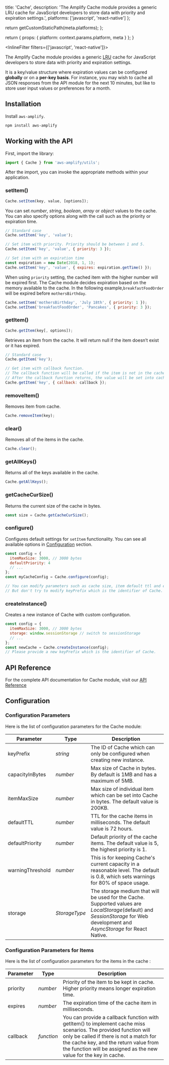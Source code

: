 
  title: 'Cache',
  description:
    'The Amplify Cache module provides a generic LRU cache for JavaScript developers to store data with priority and expiration settings.',
  platforms: ['javascript', 'react-native']
};

  return getCustomStaticPath(meta.platforms);
};

  return {
    props: {
      platform: context.params.platform,
      meta
    }
  };
}

<InlineFilter filters={['javascript', 'react-native']}>

The Amplify Cache module provides a generic [LRU](https://en.wikipedia.org/wiki/Cache_replacement_policies#Least_Recently_Used_.28LRU.29) cache for JavaScript developers to store data with priority and expiration settings.

It is a key/value structure where expiration values can be configured **globally** or on a **per-key basis**. For instance, you may wish to cache all JSON responses from the API module for the next 10 minutes, but like to store user input values or preferences for a month.

## Installation

Install `aws-amplify`.

```bash
npm install aws-amplify
```

## Working with the API

First, import the library:

```javascript
import { Cache } from 'aws-amplify/utils';
```

After the import, you can invoke the appropriate methods within your application.

### setItem()

```javascript
Cache.setItem(key, value, [options]);
```

You can set _number_, _string_, _boolean_, _array_ or _object_ values to the cache. You can also specify options along with the call such as the priority or expiration time.

```javascript
// Standard case
Cache.setItem('key', 'value');

// Set item with priority. Priority should be between 1 and 5.
Cache.setItem('key', 'value', { priority: 3 });

// Set item with an expiration time
const expiration = new Date(2018, 1, 1);
Cache.setItem('key', 'value', { expires: expiration.getTime() });
```

When using `priority` setting, the cached item with the higher number will be expired first. The Cache module decides expiration based on the memory available to the cache. In the following example,`breakfastFoodOrder` will be expired before `mothersBirthday`.

```javascript
Cache.setItem('mothersBirthday', 'July 18th', { priority: 1 });
Cache.setItem('breakfastFoodOrder', 'Pancakes', { priority: 3 });
```

### getItem()

```javascript
Cache.getItem(key[, options]);
```

Retrieves an item from the cache. It will return null if the item doesn’t exist or it has expired.

```javascript
// Standard case
Cache.getItem('key');

// Get item with callback function.
// The callback function will be called if the item is not in the cache.
// After the callback function returns, the value will be set into cache.
Cache.getItem('key', { callback: callback });
```

### removeItem()

Removes item from cache.

```javascript
Cache.removeItem(key);
```

### clear()

Removes all of the items in the cache.

```javascript
Cache.clear();
```

### getAllKeys()

Returns all of the keys available in the cache.

```javascript
Cache.getAllKeys();
```

### getCacheCurSize()

Returns the current size of the cache in bytes.

```javascript
const size = Cache.getCacheCurSize();
```

### configure()

Configures default settings for `setItem` functionality. You can see all available options in [Configuration](#configuration) section.

```javascript
const config = {
  itemMaxSize: 3000, // 3000 bytes
  defaultPriority: 4
  // ...
};
const myCacheConfig = Cache.configure(config);

// You can modify parameters such as cache size, item default ttl and etc.
// But don't try to modify keyPrefix which is the identifier of Cache.
```

### createInstance()

Creates a new instance of Cache with custom configuration.

```javascript
const config = {
  itemMaxSize: 3000, // 3000 bytes
  storage: window.sessionStorage // switch to sessionStorage
  // ...
};
const newCache = Cache.createInstance(config);
// Please provide a new keyPrefix which is the identifier of Cache.
```

## API Reference

For the complete API documentation for Cache module, visit our [API Reference](https://aws-amplify.github.io/amplify-js/api/classes/cacheobject.html)

## Configuration

### Configuration Parameters

Here is the list of configuration parameters for the Cache module:

| **Parameter** | **Type** | **Description** |
| --- | --- | --- |
| keyPrefix | _string_ | The ID of Cache which can only be configured when creating new instance. |
| capacityInBytes | _number_ | Max size of Cache in bytes. By default is 1MB and has a maximum of 5MB. |
| itemMaxSize | _number_ | Max size of individual item which can be set into Cache in bytes. The default value is 200KB. |
| defaultTTL | _number_ | TTL for the cache items in milliseconds. The default value is 72 hours. |
| defaultPriority | _number_ | Default priority of the cache items. The default value is 5, the highest priority is 1. |
| warningThreshold | _number_ | This is for keeping Cache's current capacity in a reasonable level. The default is 0.8, which sets warnings for 80% of space usage. |
| storage | _StorageType_ | The storage medium that will be used for the Cache. Supported values are _LocalStorage_(default) and _SessionStorage_ for Web development and _AsyncStorage_ for React Native. |

### Configuration Parameters for Items

Here is the list of configuration parameters for the items in the cache :

| **Parameter** | **Type** | **Description** |
| --- | --- | --- |
| priority | _number_ | Priority of the item to be kept in cache. Higher priority means longer expiration time. |
| expires | _number_ | The expiration time of the cache item in milliseconds. |
| callback | _function_ | You can provide a callback function with getItem() to implement cache miss scenarios. The provided function will only be called if there is not a match for the cache key, and the return value from the function will be assigned as the new value for the key in cache. |

</InlineFilter>
